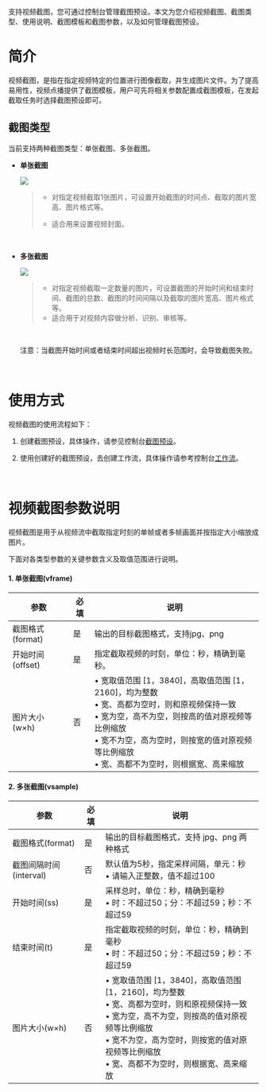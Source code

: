 支持视频截图，您可通过控制台管理截图预设。本文为您介绍视频截图、截图类型、使用说明、截图模板和截图参数，以及如何管理截图预设。
​
# **简介**

视频截图，是指在指定视频特定的位置进行图像截取，并生成图片文件。为了提高易用性，视频点播提供了截图模板，用户可先将相关参数配置成截图模板，在发起截取任务时选择截图预设即可。
​
## 截图类型

当前支持两种截图类型：单张截图、多张截图。

- **单张截图**

  ![](https://dora-doc.qiniu.com/WX20201214-142100.png)

  > - 对指定视频截取1张图片，可设置开始截图的时间点、截取的图片宽高、图片格式等。
  >
  >
  > - 适合用来设置视频封面。

  ​


- **多张截图**

  ![](https://dora-doc.qiniu.com/WX20201214-142116.png)

  > - 对指定视频截取一定数量的图片，可设置截图的开始时间和结束时间、截图的总数、截图的时间间隔以及截取的图片宽高、图片格式等。
  > - 适合用于对视频内容做分析、识别、审核等。

  ​

  注意：当截图开始时间或者结束时间超出视频时长范围时，会导致截图失败。

  ​

# **使用方式**

视频截图的使用流程如下：

1. 创建截图预设，具体操作，请参见控制台[截图预设](https://portal.qiniu.com/dora/media-gate/preset?activeTab=screenshot)。

2. 使用创建好的截图预设，去创建工作流，具体操作请参考控制台[工作流](https://portal.qiniu.com/dora/media-gate/template/create)。

   ​

# **视频截图参数说明**

视频截图是用于从视频流中截取指定时刻的单帧或者多帧画面并按指定大小缩放成图片。

下面对各类型参数的关键参数含义及取值范围进行说明。

#### 1. 单张截图(vframe)

| 参数             | 必填 | 说明                                                         |
| ---------------- | ---- | ------------------------------------------------------------ |
| 截图格式(format) | 是   | 输出的目标截图格式，支持jpg、png                             |
| 开始时间(offset) | 是   | 指定截取视频的时刻，单位：秒，精确到毫秒。                   |
| 图片大小(w×h)    | 否   | • 宽取值范围 [1，3840]，高取值范围 [1，2160]，均为整数<br />• 宽、高都为空时，则和原视频保持一致<br />• 宽为空，高不为空，则按高的值对原视频等比例缩放<br />• 宽不为空，高为空时，则按宽的值对原视频等比例缩放<br />• 宽、高都不为空时，则根据宽、高来缩放 |

#### 2. 多张截图(vsample)

| 参数                   | 必填 | 说明                                                         |
| ---------------------- | ---- | ------------------------------------------------------------ |
| 截图格式(format)       | 是   | 输出的目标截图格式，支持 jpg、png 两种格式                   |
| 截图间隔时间(interval) | 否   | 默认值为5秒，指定采样间隔，单元：秒<br />• 请输入正整数，值不超过100 |
| 开始时间(ss)           | 是   | 采样总时，单位：秒，精确到毫秒<br />• 时：不超过50；分：不超过59；秒：不超过59 |
| 结束时间(t)            | 是   | 指定截取视频的时刻，单位：秒，精确到毫秒<br />• 时：不超过50；分：不超过59；秒：不超过59 |
| 图片大小(w×h)          | 否   | • 宽取值范围 [1，3840]，高取值范围 [1，2160]，均为整数<br />• 宽、高都为空时，则和原视频保持一致<br />• 宽为空，高不为空，则按高的值对原视频等比例缩放<br />• 宽不为空，高为空时，则按宽的值对原视频等比例缩放<br />• 宽、高都不为空时，则根据宽、高来缩放 |